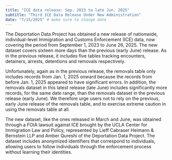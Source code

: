```yaml
---
title: "ICE data release: Sep. 2023 to late Jun. 2025"
subtitle: "Third ICE Data Release Under New Administration"
date: "7/15/2025" # make sure to change date
---
```


The Deportation Data Project has obtained a new release of nationwide, individual-level Immigration and Customs Enforcement (ICE) data, now covering the period from September 1, 2023 to June 26, 2025. The new dataset covers sixteen more days than the previous (early June) release. As in the previous release, it includes five tables tracking encounters, detainers, arrests, detentions and removals respectively. 

Unfortunately, again as in the previous release, the removals table only includes records from Jan. 1, 2025 onward because the records from before Jan. 1, 2025 appeared to have significant errors. In addition, the removals dataset in this latest release (late June) includes significantly more records, for the same date range, than the removals dataset in the previous release (early June). We therefore urge users not to rely on the previous, early June release of the removals table, and to exercise extreme caution in using the removals table at all.

The new dataset, like the ones released in March and June, was obtained through a FOIA lawsuit against ICE brought by the UCLA Center for Immigration Law and Policy, represented by Lieff Cabraser Heimann & Bernstein LLP and Amber Qureshi of the Deportation Data Project. The dataset includes anonymized identifiers that correspond to individuals, allowing users to follow individuals through the enforcement process without learning their identities.
